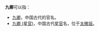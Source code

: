 '''九卿'''可以指：
* [[九卿|九卿]]，中国古代的官名。
* [[九卿_(星官)|九卿 (星官)]]，中国古代[[星官|星官]]名，位于[[太微垣|太微垣]]。

{{disambig|Cat=二字中國相關消歧義}}